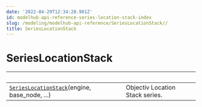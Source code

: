 ```yaml
---
date: '2022-04-29T12:34:20.901Z'
id: modelhub-api-reference-series-location-stack-index
slug: /modeling/modelhub-api-reference/SeriesLocationStack//
title: SeriesLocationStack
---
```


# SeriesLocationStack

| &nbsp;                                            | &nbsp;                                                                                                                                                                                                                 |
| ------------------------------------------------- | --------------------------------------------------------------------------------------------------------------------------------------------------------------------------------------------------------------------- |
| [`SeriesLocationStack`](/docs/modeling/modelhub-api-reference/SeriesLocationStack/modelhub.SeriesLocationStack/#modelhub.SeriesLocationStack)(engine, base_node, ...)       | Objectiv Location Stack series.                                                                                                                                                                                        |

